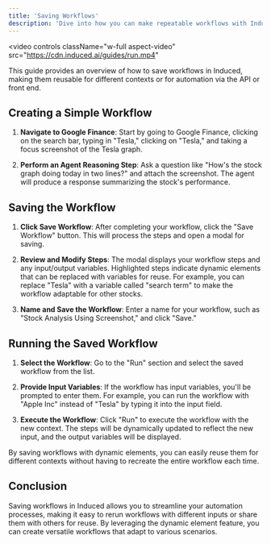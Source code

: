 ```yaml
---
title: 'Saving Workflows'
description: 'Dive into how you can make repeatable workflows with Induced'
---
```


<video
  controls
  className="w-full aspect-video"
  src="https://cdn.induced.ai/guides/run.mp4"
></video>

<Note>
  This guide provides an overview of how to save workflows in Induced, making them reusable for different contexts or for automation via the API or front end.
</Note>

## Creating a Simple Workflow

1. **Navigate to Google Finance**: Start by going to Google Finance, clicking on the search bar, typing in "Tesla," clicking on "Tesla," and taking a focus screenshot of the Tesla graph.

2. **Perform an Agent Reasoning Step**: Ask a question like "How's the stock graph doing today in two lines?" and attach the screenshot. The agent will produce a response summarizing the stock's performance.

## Saving the Workflow

1. **Click Save Workflow**: After completing your workflow, click the "Save Workflow" button. This will process the steps and open a modal for saving.

2. **Review and Modify Steps**: The modal displays your workflow steps and any input/output variables. Highlighted steps indicate dynamic elements that can be replaced with variables for reuse. For example, you can replace "Tesla" with a variable called "search term" to make the workflow adaptable for other stocks.

3. **Name and Save the Workflow**: Enter a name for your workflow, such as "Stock Analysis Using Screenshot," and click "Save."

## Running the Saved Workflow

1. **Select the Workflow**: Go to the "Run" section and select the saved workflow from the list.

2. **Provide Input Variables**: If the workflow has input variables, you'll be prompted to enter them. For example, you can run the workflow with "Apple Inc" instead of "Tesla" by typing it into the input field.

3. **Execute the Workflow**: Click "Run" to execute the workflow with the new context. The steps will be dynamically updated to reflect the new input, and the output variables will be displayed.

<Tip>
  By saving workflows with dynamic elements, you can easily reuse them for different contexts without having to recreate the entire workflow each time.
</Tip>

## Conclusion

Saving workflows in Induced allows you to streamline your automation processes, making it easy to rerun workflows with different inputs or share them with others for reuse. By leveraging the dynamic element feature, you can create versatile workflows that adapt to various scenarios.
